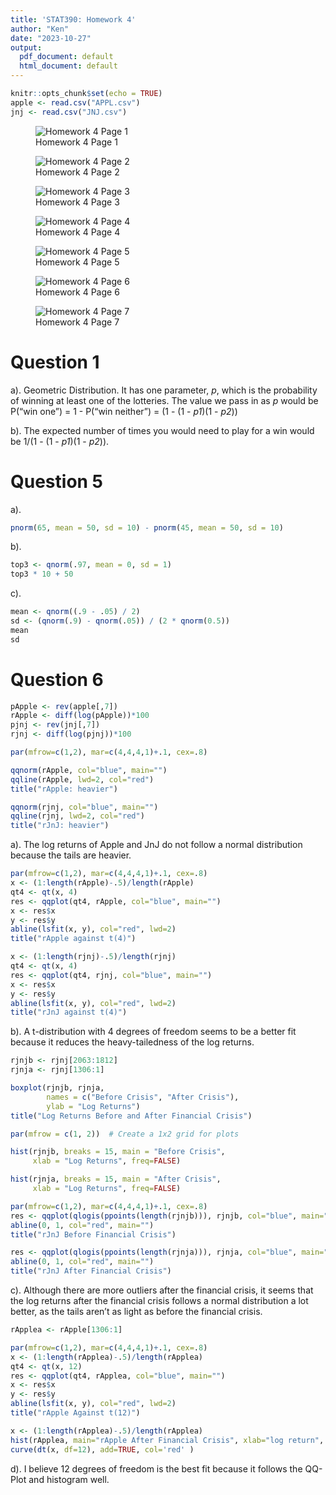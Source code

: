 ```yaml
---
title: 'STAT390: Homework 4'
author: "Ken"
date: "2023-10-27"
output:
  pdf_document: default
  html_document: default
---
```


```r
knitr::opts_chunk$set(echo = TRUE)
apple <- read.csv("APPL.csv")
jnj <- read.csv("JNJ.csv")
```

![Homework 4 Page 1](img/homework4-1.jpg)

![Homework 4 Page 2](img/homework4-2.jpg)

![Homework 4 Page 3](img/homework4-3.jpg)

![Homework 4 Page 4](img/homework4-4.jpg)

![Homework 4 Page 5](img/homework4-5.jpg)

![Homework 4 Page 6](img/homework4-6.jpg)

![Homework 4 Page 7](img/homework4-7.jpg)

# Question 1
a). Geometric Distribution. It has one parameter, *p*, which is the probability of winning at least one of the lotteries. The value we pass in as *p* would be P("win one") = 1 - P("win neither") = (1 - (1 - *p1*)(1 - *p2*))

b). The expected number of times you would need to play for a win would be 1/(1 - (1 - *p1*)(1 - *p2*)).

# Question 5
a).
```r
pnorm(65, mean = 50, sd = 10) - pnorm(45, mean = 50, sd = 10)
```

b).
```r
top3 <- qnorm(.97, mean = 0, sd = 1)
top3 * 10 + 50
```

c).
```r
mean <- qnorm((.9 - .05) / 2)
sd <- (qnorm(.9) - qnorm(.05)) / (2 * qnorm(0.5))
mean
sd
```

# Question 6
```r
pApple <- rev(apple[,7])
rApple <- diff(log(pApple))*100
pjnj <- rev(jnj[,7])
rjnj <- diff(log(pjnj))*100

par(mfrow=c(1,2), mar=c(4,4,4,1)+.1, cex=.8)

qqnorm(rApple, col="blue", main="")
qqline(rApple, lwd=2, col="red")
title("rApple: heavier")

qqnorm(rjnj, col="blue", main="")
qqline(rjnj, lwd=2, col="red")
title("rJnJ: heavier")
```
a). The log returns of Apple and JnJ do not follow a normal distribution because the tails are heavier.

```r
par(mfrow=c(1,2), mar=c(4,4,4,1)+.1, cex=.8)
x <- (1:length(rApple)-.5)/length(rApple)
qt4 <- qt(x, 4)
res <- qqplot(qt4, rApple, col="blue", main="")
x <- res$x
y <- res$y
abline(lsfit(x, y), col="red", lwd=2)
title("rApple against t(4)")

x <- (1:length(rjnj)-.5)/length(rjnj)
qt4 <- qt(x, 4)
res <- qqplot(qt4, rjnj, col="blue", main="")
x <- res$x
y <- res$y
abline(lsfit(x, y), col="red", lwd=2)
title("rJnJ against t(4)")
```
b). A t-distribution with 4 degrees of freedom seems to be a better fit because it reduces the heavy-tailedness of the log returns.

```r
rjnjb <- rjnj[2063:1812]
rjnja <- rjnj[1306:1]

boxplot(rjnjb, rjnja, 
        names = c("Before Crisis", "After Crisis"),
        ylab = "Log Returns")
title("Log Returns Before and After Financial Crisis")

par(mfrow = c(1, 2))  # Create a 1x2 grid for plots

hist(rjnjb, breaks = 15, main = "Before Crisis",
     xlab = "Log Returns", freq=FALSE)

hist(rjnja, breaks = 15, main = "After Crisis",
     xlab = "Log Returns", freq=FALSE)

par(mfrow=c(1,2), mar=c(4,4,4,1)+.1, cex=.8)
res <- qqplot(qlogis(ppoints(length(rjnjb))), rjnjb, col="blue", main="", xlab="Theoretical Quantiles")
abline(0, 1, col="red", main="")
title("rJnJ Before Financial Crisis")

res <- qqplot(qlogis(ppoints(length(rjnja))), rjnja, col="blue", main="", xlab="Theoretical Quantiles")
abline(0, 1, col="red", main="")
title("rJnJ After Financial Crisis")
```
c). Although there are more outliers after the financial crisis, it seems that the log returns after the financial crisis follows a normal distribution a lot better, as the tails aren't as light as before the financial crisis.

```r
rApplea <- rApple[1306:1]

par(mfrow=c(1,2), mar=c(4,4,4,1)+.1, cex=.8)
x <- (1:length(rApplea)-.5)/length(rApplea)
qt4 <- qt(x, 12)
res <- qqplot(qt4, rApplea, col="blue", main="")
x <- res$x
y <- res$y
abline(lsfit(x, y), col="red", lwd=2)
title("rApple Against t(12)")

x <- (1:length(rApplea)-.5)/length(rApplea)
hist(rApplea, main="rApple After Financial Crisis", xlab="log return", ylab="Density", freq=FALSE)
curve(dt(x, df=12), add=TRUE, col='red' )
```
d). I believe 12 degrees of freedom is the best fit because it follows the QQ-Plot and histogram well.